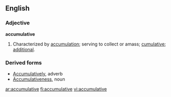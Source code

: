 ==English==

===Adjective===
'''accumulative'''

# Characterized by [[accumulation]]; serving to collect or amass; [[cumulative]]; [[additional]]. 

===Derived forms===
*[[Accumulatively]], adverb
*[[Accumulativeness]], noun

[[ar:accumulative]]
[[fi:accumulative]]
[[vi:accumulative]]